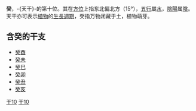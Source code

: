 {{unreferenced|time=2014-02-19T01:02:02+00:00}}
{{天干地支}}
'''癸'''，-{天干}-的第十位。其在[[方位|方位]]上指东北偏北方（15°），[[五行|五行]]屬[[水|水]]，[[陰陽|陰陽]]属[[陰|陰]]。天干亦可表示[[植物|植物]]的[[生長週期|生長週期]]，癸指万物闭藏于土，植物萌芽。

==含癸的干支==
*[[癸酉|癸酉]]
*[[癸未|癸未]]
*[[癸巳|癸巳]]
*[[癸卯|癸卯]]
*[[癸丑|癸丑]]
*[[癸亥|癸亥]]

[[Category:干支|干10]]
[[Category:癸|干10]]